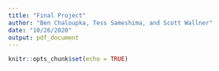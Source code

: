 ```yaml
---
title: "Final Project"
author: "Ben Chaloupka, Tess Sameshima, and Scott Wallner"
date: "10/26/2020"
output: pdf_document
---
```


```r
knitr::opts_chunk$set(echo = TRUE)
```

